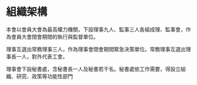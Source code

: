 # 組織架構

本會以會員大會為最高權力機關，下設理事九人、監事三人各組成理、監事會，作為會員大會閉會期間的執行與監督單位。

理事互選出常務理事三人，作為理事會閉會期間緊急決策單位。常務理事互選出理事長一人，對外代表工會。

理事會下設秘書處，含秘書長一人及秘書若干名。秘書處依工作需要，得設立組織、研究、政策等功能性部門
